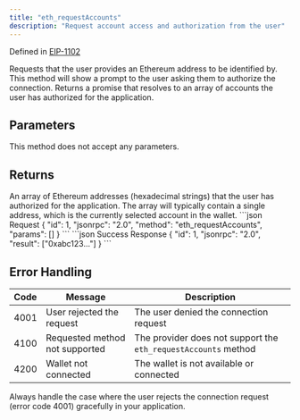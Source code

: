 ```yaml
---
title: "eth_requestAccounts"
description: "Request account access and authorization from the user"
---
```


Defined in [EIP-1102](https://github.com/ethereum/EIPs/blob/master/EIPS/eip-1102.md)

<Info>
Requests that the user provides an Ethereum address to be identified by. This method will show a prompt to the user asking them to authorize the connection. Returns a promise that resolves to an array of accounts the user has authorized for the application.
</Info>

## Parameters

This method does not accept any parameters.

## Returns

<ResponseField name="result" type="Array<string>">
An array of Ethereum addresses (hexadecimal strings) that the user has authorized for the application. The array will typically contain a single address, which is the currently selected account in the wallet.
</ResponseField>

<RequestExample>
```json Request
{
  "id": 1,
  "jsonrpc": "2.0",
  "method": "eth_requestAccounts",
  "params": []
}
```
</RequestExample>

<ResponseExample>
```json Success Response
{
  "id": 1,
  "jsonrpc": "2.0",
  "result": ["0xabc123..."]
}
```
</ResponseExample>

## Error Handling

| Code | Message                        | Description                                             |
| ---- | ------------------------------ | ------------------------------------------------------- |
| 4001 | User rejected the request      | The user denied the connection request                  |
| 4100 | Requested method not supported | The provider does not support the `eth_requestAccounts` method |
| 4200 | Wallet not connected           | The wallet is not available or connected               |

<Warning>
Always handle the case where the user rejects the connection request (error code 4001) gracefully in your application.
</Warning>


<PolicyBanner />